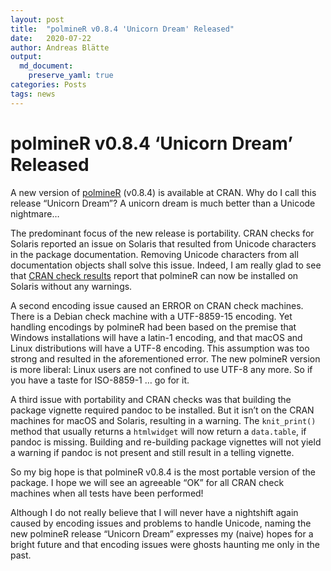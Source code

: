 ```yaml
---
layout: post
title:  "polmineR v0.8.4 'Unicorn Dream' Released"
date:   2020-07-22
author: Andreas Blätte
output: 
  md_document:
    preserve_yaml: true
categories: Posts
tags: news
---
```

  
# polmineR v0.8.4 'Unicorn Dream' Released

A new version of [polmineR](https://CRAN.R-project.org/package=polmineR) (v0.8.4) is available at CRAN. Why do I call this release "Unicorn Dream"? A unicorn dream is much better than a Unicode nightmare...

The predominant focus of the new release is portability. CRAN checks for Solaris reported an issue on Solaris that resulted from Unicode characters in the package documentation. Removing Unicode characters from all documentation objects shall solve this issue. Indeed, I am really glad to see that [CRAN check results](https://cloud.r-project.org/web/checks/check_results_polmineR.html) report that polmineR can now be installed on Solaris without any warnings.

A second encoding issue caused an ERROR on CRAN check machines. There is a Debian check machine with a UTF-8859-15 encoding. Yet handling encodings by polmineR had been based on the premise that Windows installations will have a latin-1 encoding, and that macOS and Linux distributions will have a UTF-8 encoding. This assumption was too strong and resulted in the aforementioned error. The new polmineR version is more liberal: Linux users are not confined to use UTF-8 any more. So if you have a taste for ISO-8859-1 ... go for it.

A third issue with portability and CRAN checks was that building the package vignette required pandoc to be installed. But it isn't on the CRAN machines for macOS and Solaris, resulting in a warning. The `knit_print()` method that usually returns a `htmlwidget` will now return a `data.table`, if pandoc is missing. Building and re-building package vignettes will not yield a warning if pandoc is not present and still result in a telling vignette.

So my big hope is that polmineR v0.8.4 is the most portable version of the package. I hope we will see an agreeable "OK" for all CRAN check machines when all tests have been performed! 

Although I do not really believe that I will never have a nightshift again caused by encoding issues and problems to handle Unicode, naming the new polmineR release "Unicorn Dream" expresses my (naive) hopes for a bright future and that encoding issues were ghosts haunting me only in the past.

